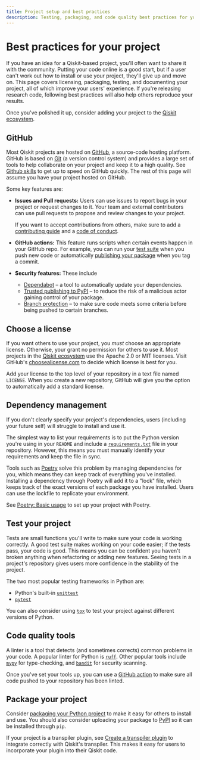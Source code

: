 ```yaml
---
title: Project setup and best practices
description: Testing, packaging, and code quality best practices for your Python project.
---
```


# Best practices for your project

If you have an idea for a Qiskit-based project, you'll often want to share it
with the community. Putting your code online is a good start, but if a user
can't work out how to install or use your project, they'll give up and move on.
This page covers licensing, packaging, testing, and documenting your project,
all of which improve your users' experience. If you're releasing research code,
following best practices will also help others reproduce your results.

Once you've polished it up, consider adding your project to the [Qiskit
ecosystem](https://www.ibm.com/quantum/ecosystem).

## GitHub

Most Qiskit projects are hosted on [GitHub](https://github.com/), a source-code
hosting platform. GitHub is based on [Git](https://git-scm.com/) (a version
control system) and provides a large set of tools to help collaborate on your
project and keep it to a high quality. See [Github
skills](https://skills.github.com/) to get up to speed on GitHub quickly. The
rest of this page will assume you have your project hosted on GitHub.

Some key features are:

* **Issues and Pull requests:** Users can use issues to report bugs in your
  project or request changes to it. Your team and external contributors can use
  pull requests to propose and review changes to your project.

  If you want to accept contributions from others, make sure to add a
  [contributing
  guide](https://docs.github.com/en/communities/setting-up-your-project-for-healthy-contributions/setting-guidelines-for-repository-contributors)
  and a [code of
  conduct](https://docs.github.com/en/communities/setting-up-your-project-for-healthy-contributions/adding-a-code-of-conduct-to-your-project).

* **GitHub actions:** This feature runs scripts when certain events happen in
  your GitHub repo. For example, you can run your [test
  suite](#test-your-project) when you push new code or automatically
  [publishing your package](#publish-to-pypi) when you tag a commit.

* **Security features:** These include
  * [Dependabot](https://docs.github.com/en/code-security/dependabot/dependabot-security-updates/configuring-dependabot-security-updates)
    – a tool to automatically update your dependencies.
  * [Trusted publishing to PyPI](https://docs.pypi.org/trusted-publishers/) –
    to reduce the risk of a malicious actor gaining control of your package.
  * [Branch
    protection](https://docs.github.com/en/repositories/configuring-branches-and-merges-in-your-repository/managing-protected-branches/about-protected-branches)
    – to make sure code meets some criteria before being pushed to certain
    branches.

## Choose a license

If you want others to use your project, you *must* choose an appropriate
license. Otherwise, your grant no permission for others to use it. Most
projects in the [Qiskit ecosystem](https://www.ibm.com/quantum/ecosystem) use
the Apache 2.0 or MIT licenses. Visit GitHub's
[choosealicense.com](https://choosealicense.com) to decide which license is
best for you.

Add your license to the top level of your repository in a text file named
`LICENSE`. When you create a new repository, GitHub will give you the option to
automatically add a standard license.

## Dependency management

If you don't clearly specify your project's dependencies, users (including your
future self) will struggle to install and use it.

The simplest way to list your requirements is to put the Python version you're
using in your `README` and include a
[`requirements.txt`](https://pip.pypa.io/en/stable/reference/requirements-file-format/)
file in your repository. However, this means you must manually identify your
requirements and keep the file in sync.

Tools such as [Poetry](https://python-poetry.org/) solve this problem by
managing dependencies for you, which means they can keep track of everything
you've installed. Installing a dependency through Poetry will add it to a
"lock" file, which keeps track of the exact versions of each package you have
installed. Users can use the lockfile to replicate your environment.

See [Poetry: Basic usage](https://python-poetry.org/docs/basic-usage/) to set
up your project with Poetry.

## Test your project

Tests are small functions you'll write to make sure your code is working
correctly. A good test suite makes working on your code easier; if the tests
pass, your code is good. This means you can be confident you haven't broken
anything when refactoring or adding new features. Seeing tests in a project's
repository gives users more confidence in the stability of the project.

The two most popular testing frameworks in Python are:
* Python's built-in [`unittest`](https://docs.python.org/3/library/unittest.html)
* [`pytest`](https://docs.pytest.org/en/stable/)

You can also consider using [`tox`](https://tox.wiki/en/4.18.0/) to test your
project against different versions of Python.

## Code quality tools

A linter is a tool that detects (and sometimes corrects) common problems in
your code. A popular linter for Python is
[`ruff`](https://docs.astral.sh/ruff/). Other popular tools include
[`mypy`](https://www.mypy-lang.org/) for type-checking, and
[`bandit`](https://bandit.readthedocs.io/en/latest/) for security scanning.

Once you've set your tools up, you can use a [GitHub action](#github) to make
sure all code pushed to your repository has been linted.

## Package your project

Consider [packaging your Python
project](https://packaging.python.org/en/latest/tutorials/packaging-projects/)
to make it easy for others to install and use. You should also consider
uploading your package to [PyPI](https://pypi.org/) so it can be installed
through `pip`.

If your project is a transpiler plugin, see [Create a transpiler
plugin](/guides/create-transpiler-plugin) to integrate correctly with Qiskit's
transpiler. This makes it easy for users to incorporate your plugin into their
Qiskit code.
